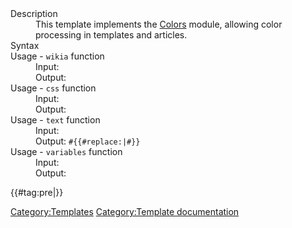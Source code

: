 ; Description
: This template implements the [[w:c:dev:Global Lua Modules/Colors|Colors]] module, allowing color processing in templates and articles.
; Syntax
: {{t|colors|function|param1|param2}}
; Usage - <code>wikia</code> function
: Input: <span class="code">{{t|colors|wikia|dropdown-menu-highlight}}</span>
: Output: <code>{{colors|wikia|dropdown-menu-highlight}}</code>
; Usage - <code>css</code> function
: Input: <span class="code">{{t|colors|css|background-color: $color-community-header; color: $color-community-header-text;}}</span>
: Output: <code>{{colors|css|background-color: $color-community-header; color: $color-community-header-text;}}</code>
; Usage - <code>text</code> function
: Input: <span class="code">{{t|colors|text|$color-community-header|#0f0f0f|#f0f0f0}}</span>
: Output: <code><nowiki>#</nowiki>{{#replace:{{colors|text|$color-community-header|#0f0f0f|#f0f0f0}}|#}}</code>
; Usage - <code>variables</code> function
: Input: <span class="code">{{t|colors|variables|s = 4}}</span>
: Output:
{{#tag:pre|{{colors|variables|s = 4}}}}
<includeonly>[[Category:Templates]]</includeonly>
<noinclude>[[Category:Template documentation]]</noinclude>
